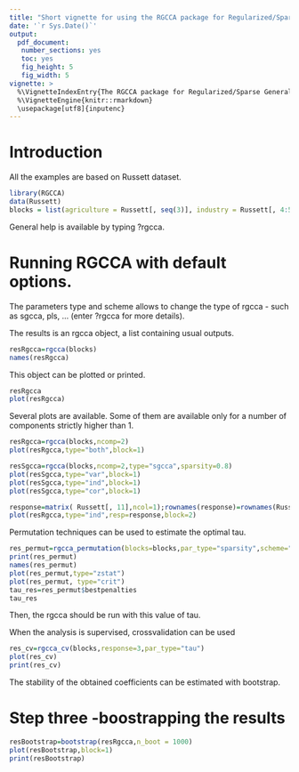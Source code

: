 ```yaml
---
title: "Short vignette for using the RGCCA package for Regularized/Sparse Generalized Canonical Correlation Analysis"
date: '`r Sys.Date()`'
output: 
  pdf_document:
   number_sections: yes
   toc: yes
   fig_height: 5
   fig_width: 5
vignette: >
  %\VignetteIndexEntry{The RGCCA package for Regularized/Sparse Generalized Canonical Correlation Analysis} 
  %\VignetteEngine{knitr::rmarkdown}
  \usepackage[utf8]{inputenc}
---
```

# Introduction
All the examples are based on Russett dataset. 

```r
library(RGCCA)
data(Russett)
blocks = list(agriculture = Russett[, seq(3)], industry = Russett[, 4:5],  politic = Russett[, 6:8] )
```

General help is available by typing ?rgcca.

# Running RGCCA with default options. 
The parameters type and scheme allows to change the type of rgcca - such as sgcca, pls, ...  (enter ?rgcca for more details).

The results is an rgcca object, a list containing usual outputs. 
```r
resRgcca=rgcca(blocks)
names(resRgcca)
```

This object can be plotted or printed.

```r
resRgcca
plot(resRgcca)
```

Several plots are available. Some of them are available only for a number of components strictly higher than 1.

```r
resRgcca=rgcca(blocks,ncomp=2)
plot(resRgcca,type="both",block=1)
```

```r
resSgcca=rgcca(blocks,ncomp=2,type="sgcca",sparsity=0.8)
plot(resSgcca,type="var",block=1)
plot(resSgcca,type="ind",block=1)
plot(resSgcca,type="cor",block=1)
```


```r
response=matrix( Russett[, 11],ncol=1);rownames(response)=rownames(Russett)
plot(resRgcca,type="ind",resp=response,block=2)
```

Permutation techniques can be used to estimate the optimal tau. 

```r
res_permut=rgcca_permutation(blocks=blocks,par_type="sparsity",scheme="factorial",n_perms=100)
print(res_permut)
names(res_permut)
plot(res_permut,type="zstat")
plot(res_permut, type="crit")
tau_res=res_permut$bestpenalties
tau_res
```
Then, the rgcca should be run with this value of tau. 

When the analysis is supervised, crossvalidation can be used
```r
res_cv=rgcca_cv(blocks,response=3,par_type="tau")
plot(res_cv)
print(res_cv)
```


The stability of the obtained coefficients can be estimated with bootstrap. 


# Step three -boostrapping the results
```r
resBootstrap=bootstrap(resRgcca,n_boot = 1000)
plot(resBootstrap,block=1)
print(resBootstrap)
```
